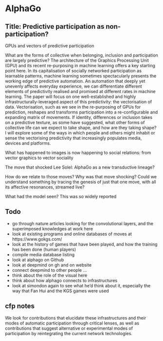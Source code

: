 # AlphaGo 

## Title: Predictive participation as non-participation?

GPUs and vectors of predictive participation

What are the forms of collective when belonging, inclusion and participation are largely predictive?
The architecture of the Graphics Processing Unit (GPU) and its recent re-purposing in machine learning offers a key starting point here. 
In its capitalisation of socially networked participation as learnable patterns, machine learning sometimes spectacularly presents the working edge of predictive automation.
An automation that deeply yet unevenly affects everyday experience, we can differentiate different elements of predictivity realised and promised at different rates in machine learning. 
The paper will focus on one well-established and highly infrastructurally-leveraged aspect of this predictivity: the vectorisation of data. 
Vectorisation, such as we see in the re-purposing of GPUs for prediction, reshapes and transforms participation into a re-configurable and expanding matrix of movements. 
If identity, differences or inclusion takes on a predictive texture, as some have suggested, what other forms of collective life  can we expect to take shape, and how are they taking shape? 
I will explore some of the ways in which people and others might inhabit or sense the vectorising predictivity that increasingly populates media, devices and platforms. 


What has happened to images is now happening to social relations: from vector graphics to vector sociality

The move that shocked Lee Solel: AlphaGo as a new transductive lineage?

How do we relate to those moves? Why was that move shocking? Could we understand something by tracing the genesis of just that one move, with all its affective resonances, streamed live?

What had the model seen? This was so widely reported


## Todo

- go through nature articles looking for the convolutional layers, and the superimposed knowledges at work here
- look at existing programs and online databases of moves at https://www.gokgs.com/
- look at the history of games that have been played, and how the training has been done (human players)
- compile media database listing
- look at alphago on Github 
- look at deepmind on gh and on website
- connect deepmind to other people ... 
- think about the role of the visual here
- think about how alphago connects to infrastructures
- look at simondon again to see what he'd think about it, especially the way that Fan Hui and the KGS games were used
 
## cfp notes

We look for contributions that elucidate these infrastructures and their modes of automatic participation through critical lenses, as well as contributions that suggest alternative or experimental modes of participation by reintegrating the current network technologies.
